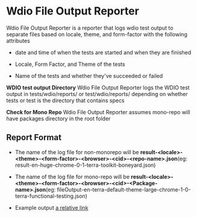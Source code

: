 # Wdio File Output Reporter

Wdio File Output Reporter is a reporter that logs wdio test output to separate files based on locale, theme, and form-factor with the following attributes

- date and time of when the tests are started and when they are finished

- Locale, Form Factor, and Theme of the tests

- Name of the tests and whether they've succeeded or failed

**WDIO test output Directory**
Wdio File Output Reporter logs the WDIO test output in tests/wdio/reports/ or test/wdio/reports/ depending on whether tests or test is the directory that contains specs

**Check for Mono Repo**
Wdio File Output Reporter assumes mono-repo will have packages directory in the root folder

## Report Format

- The name of the log file for non-monorepo will be **result-\<locale>-\<theme>-\<form-factor>-\<browser>-\<cid>-\<repo-name>.json**(eg: result-en-huge-chrome-0-1-terra-toolkit-boneyard.json)

- The name of the log file for mono-repo will be **result-\<locale>-\<theme>-\<form-factor>-\<browser>-\<cid>-\<Package-name>.json**(eg: fileOutput-en-terra-default-theme-large-chrome-1-0-terra-functional-testing.json)

- Example output  [a relative link](fileOutput-reporter-sample-result.json)

